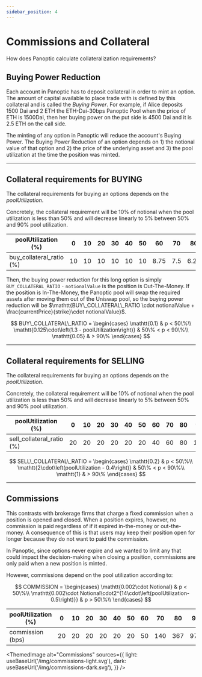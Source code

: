 ```yaml
---
sidebar_position: 4
---
```


# Commissions and Collateral
How does Panoptic calculate collateralization requirements?

## Buying Power Reduction

Each account in Panoptic has to deposit collateral in order to mint an option. 
The amount of capital available to place trade with is defined by this collateral and is called the *Buying Power*.
For example, if Alice deposits 1500 Dai and 2 ETH the ETH-Dai-30bps Panoptic Pool when the price of ETH is 1500Dai, then her buying power on the put side is 4500 Dai and it is 2.5 ETH on the call side.

The minting of any option in Panoptic will reduce the account's Buying Power. 
The Buying Power Reduction of an option depends on 1) the notional value of that option and 2) the price of the underlying asset and 3) the pool utilization at the time the position was minted. 


---

## Collateral requirements for BUYING

The collateral requirements for buying an options depends on the *poolUtilization*.

Concretely, the collateral requirement will be 10% of notional when the pool utilization is less than 50% and will decrease linearly to 5% between 50% and 90% pool utilization.

|poolUtilization (%) | 0|10|20|30|40|50|60|70|80|90|100|
|-|-|-|-|-|-|-|-|-|-|-|-|
|buy_collateral_ratio (%)|10|10|10|10|10|10|8.75|7.5|6.25|5|5|

Then, the buying power reduction for this long option is simply $\mathtt{BUY\_COLLATERAL\_RATIO \cdot notionalValue}$ is the position is Out-The-Money.
If the position is In-The-Money, the Panoptic pool will swap the required assets after moving them out of the Uniswap pool, so the buying power reduction will be $\mathtt{BUY\_COLLATERAL\_RATIO \cdot notionalValue + \frac{currentPrice}{strike}\cdot notionalValue}$.  

$$
BUY\_COLLATERAL\_RATIO = \begin{cases}
\mathtt{0.1} & p < 50\%\\
\mathtt{0.125\cdot\left(1.3 - poolUtilization\right)} & 50\% < p < 90\%\\
\mathtt{0.05} & > 90\%
\end{cases}
$$


---

## Collateral requirements for SELLING

The collateral requirements for buying an options depends on the *poolUtilization*.

Concretely, the collateral requirement will be 10% of notional when the pool utilization is less than 50% and will decrease linearly to 5% between 50% and 90% pool utilization.

|poolUtilization (%) | 0|10|20|30|40|50|60|70|80|90|100|
|-|-|-|-|-|-|-|-|-|-|-|-|
|sell_collateral_ratio (%) |20|20|20|20|20|20|40|60|80|100|100|

$$
SELL\_COLLATERAL\_RATIO = \begin{cases}
\mathtt{0.2} & p < 50\%\\
\mathtt{2\cdot\left(poolUtilization - 0.4\right)} & 50\% < p < 90\%\\
\mathtt{1} & > 90\%
\end{cases}
$$

---

## Commissions

This contrasts with brokerage firms that charge a fixed commission when a position is opened and closed.
When a position expires, however, no commission is paid regardless of if it expired in-the-money or out-the-money.
A consequence of this is that users may keep their position open for longer because they do not want to paid the commission.

In Panoptic, since options never expire and we wanted to limit any that could impact the decision-making when closing a position, commissions are only paid when a new position is minted. 

However, commissions depend on the pool utilization according to:

$$
COMMISSION = \begin{cases}
\mathtt{0.002\cdot Notional} & p < 50\%\\
\mathtt{0.002\cdot Notional\cdot2^{14\cdot\left(poolUtilization-0.5\right)}} & p > 50\%\\
\end{cases}
$$

|poolUtilization (%) | 0|10|20|30|40|50|60|70|80|90|100|
|-|-|-|-|-|-|-|-|-|-|-|-|
|commission (bps)|20|20|20|20|20|20|50|140|367|970|2560|



<ThemedImage
  alt="Commissions"
  sources={{
    light: useBaseUrl('/img/commissions-light.svg'),
    dark: useBaseUrl('/img/commissions-dark.svg'),
  }}
/>

